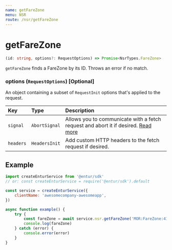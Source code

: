```yaml
---
name: getFareZone
menu: NSR
route: /nsr/getFareZone
---
```


# getFareZone

```typescript
(id: string, options?: RequestOptions) => Promise<NsrTypes.FareZone>
```

`getFareZone` finds a FareZone by its ID. Throws an error if no match.

### options (`RequestOptions`) [Optional]

An object containing a subset of `RequestInit` options that's applied to the request.

| Key       | Type          | Description                                                                                                                                       |
| :-------- | :------------ | :------------------------------------------------------------------------------------------------------------------------------------------------ |
| `signal`  | `AbortSignal` | Allows you to communicate with a fetch request and abort it if desired. [Read more](https://developer.mozilla.org/en-US/docs/Web/API/AbortSignal) |
| `headers` | `HeadersInit` | Add custom HTTP headers to the fetch request if desired.                                                                                          |

## Example

```javascript
import createEnturService from '@entur/sdk'
// or: const createEnturService = require('@entur/sdk').default

const service = createEnturService({
    clientName: 'awesomecompany-awesomeapp',
})

async function example() {
    try {
        const fareZone = await service.nsr.getFareZone('MOR:FareZone:411')
        console.log(fareZone)
    } catch (error) {
        console.error(error)
    }
}
```
